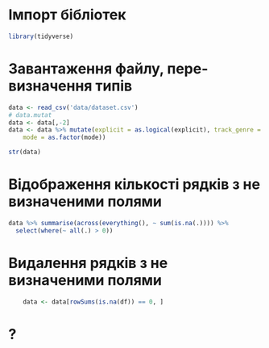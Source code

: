 # Імпорт бібліотек
```r
library(tidyverse)
```

# Завантаження файлу, пере-визначення типів
```r
data <- read_csv('data/dataset.csv')
# data.mutat
data <- data[,-2]
data <- data %>% mutate(explicit = as.logical(explicit), track_genre = as.factor(track_genre),
    mode = as.factor(mode))

str(data)
```

# Відображення кількості рядків з не визначеними полями
```r
data %>% summarise(across(everything(), ~ sum(is.na(.)))) %>%
  select(where(~ all(.) > 0))

```


# Видалення рядків з не визначеними полями
```r
    data <- data[rowSums(is.na(df)) == 0, ]
```

# ?
